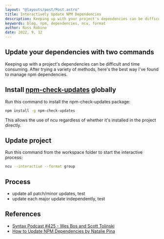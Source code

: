 ```yaml
---
layout: "@layouts/post/Post.astro"
title: Interactively Update NPM Dependencies
description: Keeping up with your project's dependencies can be difficult and time consuming. Here's the best way I've found to keep up with them.
keywords: blog, npm, dependencies, ncu, format
author: Ross Robino
date: 2022, 9, 12
---
```


## Update your dependencies with two commands

Keeping up with a project's dependencies can be difficult and time consuming. After trying a variety of methods, here's the best way I've found to manage npm dependencies.

## Install [npm-check-updates](https://www.npmjs.com/package/npm-check-updates) globally

Run this command to install the npm-check-updates package:

```zsh
npm install -g npm-check-updates
```

This allows the use of ncu regardless of whether it's installed in the project directly.

## Update project

Run this command from the workspace folder to start the interactive process:

```zsh
ncu --interactive --format group
```

## Process

- update all patch/minor updates, test
- update each major update independently, test

## References

- [Syntax Podcast #425 - Wes Bos and Scott Tolinski](https://syntax.fm/show/425/updating-project-dependencies)
- [How to Update NPM Dependencies by Natalie Pina](https://www.freecodecamp.org/news/how-to-update-npm-dependencies/)